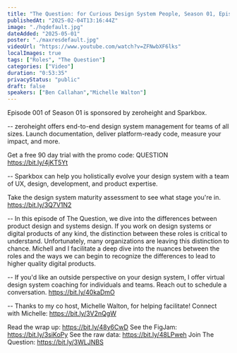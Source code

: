 ```yaml
---
title: "The Question: for Curious Design System People, Season 01, Episode 001 with Michelle Walton"
publishedAt: "2025-02-04T13:16:44Z"
image: "./hqdefault.jpg"
dateAdded: "2025-05-01"
poster: "./maxresdefault.jpg"
videoUrl: "https://www.youtube.com/watch?v=ZFNwbXF6lks"
localImages: true
tags: ["Roles", "The Question"]
categories: ["Video"]
duration: "0:53:35"
privacyStatus: "public"
draft: false
speakers: ["Ben Callahan","Michelle Walton"]
---
```

Episode 001 of Season 01 is sponsored by zeroheight and Sparkbox.

--
zeroheight offers end-to-end design system management for teams of all sizes. Launch documentation, deliver platform-ready code, measure your impact, and more.

Get a free 90 day trial with the promo code: QUESTION
https://bit.ly/4jKT5Yt

--
Sparkbox can help you holistically evolve your design system with a team of UX, design, development, and product expertise. 

Take the design system maturity assessment to see what stage you're in.
https://bit.ly/3Q7V1N2

--
In this episode of The Question, we dive into the differences between product design and systems design. If you work on design systems or digital products of any kind, the distinction between these roles is critical to understand. Unfortunately,  many organizations are leaving this distinction to chance. Michell and I facilitate a deep dive into the nuances between the roles and the ways we can begin to recognize the differences to lead to higher quality digital products.

--
If you'd like an outside perspective on your design system, I offer virtual design system coaching for individuals and teams. Reach out to schedule a conversation.
https://bit.ly/40kaDmO

--
Thanks to my co host, Michelle Walton, for helping facilitate!
Connect with Michelle: https://bit.ly/3V2nQgW

Read the wrap up: https://bit.ly/48y6CwD
See the FigJam: https://bit.ly/3siKoPy
See the raw data: https://bit.ly/48LPweh
Join The Question: https://bit.ly/3WLJNBS
